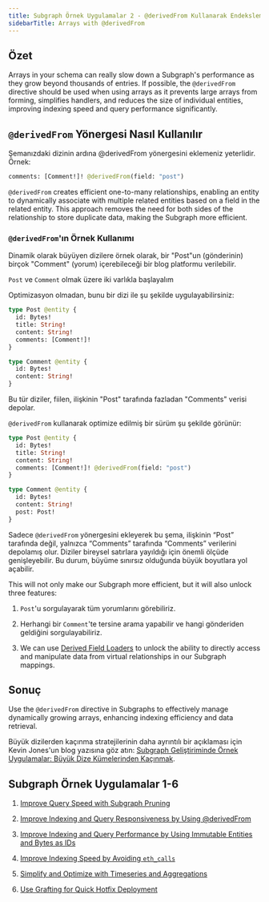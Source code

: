 ```yaml
---
title: Subgraph Örnek Uygulamalar 2 - @derivedFrom Kullanarak Endeksleme ve Sorgu Performansını İyileştirin
sidebarTitle: Arrays with @derivedFrom
---
```


## Özet

Arrays in your schema can really slow down a Subgraph's performance as they grow beyond thousands of entries. If possible, the `@derivedFrom` directive should be used when using arrays as it prevents large arrays from forming, simplifies handlers, and reduces the size of individual entities, improving indexing speed and query performance significantly.

## `@derivedFrom` Yönergesi Nasıl Kullanılır

Şemanızdaki dizinin ardına @derivedFrom yönergesini eklemeniz yeterlidir. Örnek:

```graphql
comments: [Comment!]! @derivedFrom(field: "post")
```

`@derivedFrom` creates efficient one-to-many relationships, enabling an entity to dynamically associate with multiple related entities based on a field in the related entity. This approach removes the need for both sides of the relationship to store duplicate data, making the Subgraph more efficient.

### `@derivedFrom`'ın Örnek Kullanımı

Dinamik olarak büyüyen dizilere örnek olarak, bir "Post"un (gönderinin) birçok "Comment" (yorum) içerebileceği bir blog platformu verilebilir.

`Post` ve `Comment` olmak üzere iki varlıkla başlayalım

Optimizasyon olmadan, bunu bir dizi ile şu şekilde uygulayabilirsiniz:

```graphql
type Post @entity {
  id: Bytes!
  title: String!
  content: String!
  comments: [Comment!]!
}

type Comment @entity {
  id: Bytes!
  content: String!
}
```

Bu tür diziler, fiilen, ilişkinin "Post" tarafında fazladan "Comments" verisi depolar.

`@derivedFrom` kullanarak optimize edilmiş bir sürüm şu şekilde görünür:

```graphql
type Post @entity {
  id: Bytes!
  title: String!
  content: String!
  comments: [Comment!]! @derivedFrom(field: "post")
}

type Comment @entity {
  id: Bytes!
  content: String!
  post: Post!
}
```

Sadece `@derivedFrom` yönergesini ekleyerek bu şema, ilişkinin “Post” tarafında değil, yalnızca “Comments” tarafında “Comments” verilerini depolamış olur. Diziler bireysel satırlara yayıldığı için önemli ölçüde genişleyebilir. Bu durum, büyüme sınırsız olduğunda büyük boyutlara yol açabilir.

This will not only make our Subgraph more efficient, but it will also unlock three features:

1. `Post`'u sorgulayarak tüm yorumlarını görebiliriz.

2. Herhangi bir `Comment`'te tersine arama yapabilir ve hangi gönderiden geldiğini sorgulayabiliriz.

3. We can use [Derived Field Loaders](/subgraphs/developing/creating/graph-ts/api/#looking-up-derived-entities) to unlock the ability to directly access and manipulate data from virtual relationships in our Subgraph mappings.

## Sonuç

Use the `@derivedFrom` directive in Subgraphs to effectively manage dynamically growing arrays, enhancing indexing efficiency and data retrieval.

Büyük dizilerden kaçınma stratejilerinin daha ayrıntılı bir açıklaması için Kevin Jones'un blog yazısına göz atın: [Subgraph Geliştiriminde Örnek Uygulamalar: Büyük Dize Kümelerinden Kaçınmak](https://thegraph.com/blog/improve-subgraph-performance-avoiding-large-arrays/).

## Subgraph Örnek Uygulamalar 1-6

1. [Improve Query Speed with Subgraph Pruning](/subgraphs/best-practices/pruning/)

2. [Improve Indexing and Query Responsiveness by Using @derivedFrom](/subgraphs/best-practices/derivedfrom/)

3. [Improve Indexing and Query Performance by Using Immutable Entities and Bytes as IDs](/subgraphs/best-practices/immutable-entities-bytes-as-ids/)

4. [Improve Indexing Speed by Avoiding `eth_calls`](/subgraphs/best-practices/avoid-eth-calls/)

5. [Simplify and Optimize with Timeseries and Aggregations](/subgraphs/best-practices/timeseries/)

6. [Use Grafting for Quick Hotfix Deployment](/subgraphs/best-practices/grafting-hotfix/)
